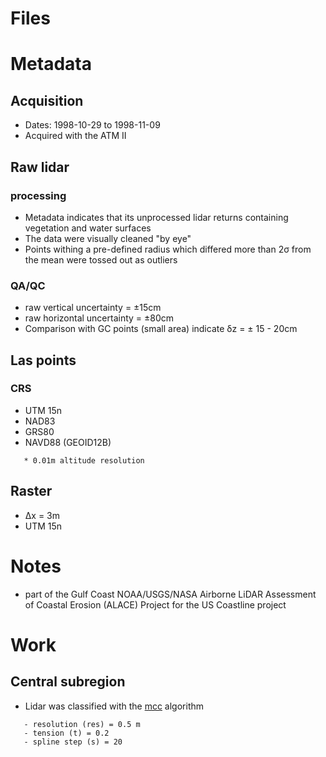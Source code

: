 = Files =


= Metadata =
== Acquisition ==
* Dates: 1998-10-29 to 1998-11-09
* Acquired with the ATM II

== Raw lidar ==
=== processing ===
* Metadata indicates that its unprocessed lidar returns containing vegetation and water surfaces
* The data were visually cleaned "by eye"
* Points withing a pre-defined radius which differed more than 2σ from the mean were tossed out as outliers

=== QA/QC ===
* raw vertical uncertainty = ±15cm
* raw horizontal uncertainty = ±80cm
* Comparison with GC points (small area) indicate δz = ± 15 - 20cm

== Las points ==
=== CRS ===
* UTM 15n
* NAD83
* GRS80
* NAVD88 (GEOID12B)
	* 0.01m altitude resolution

== Raster ==
* Δx = 3m
* UTM 15n

= Notes =
* part of the Gulf Coast NOAA/USGS/NASA Airborne LiDAR Assessment of Coastal Erosion (ALACE) Project for the US Coastline project

= Work =
== Central subregion ==
* Lidar was classified with the [[lidar_classification#MCC|mcc]] algorithm
	- resolution (res) = 0.5 m
	- tension (t) = 0.2
	- spline step (s) = 20
